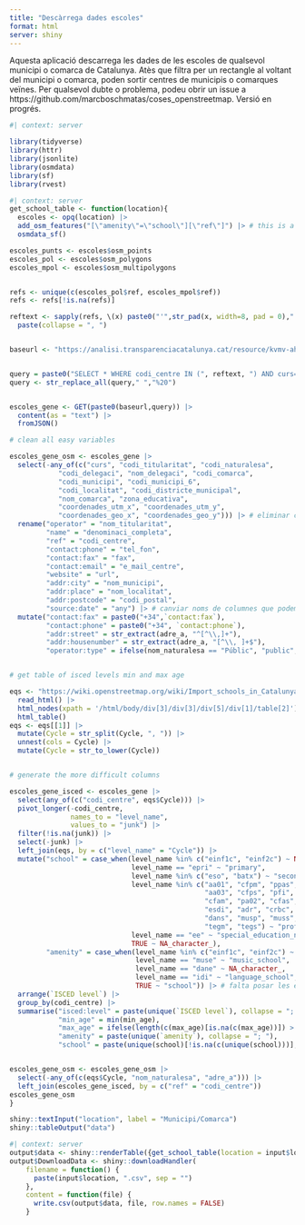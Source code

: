 ```yaml
---
title: "Descàrrega dades escoles"
format: html
server: shiny
---
```


Aquesta aplicació descarrega les dades de les escoles de qualsevol municipi o comarca de Catalunya. Atès que filtra per un rectangle al voltant del municipi o comarca, poden sortir centres de municipis o comarques veïnes. Per qualsevol dubte o problema, podeu obrir un issue a https://github.com/marcboschmatas/coses_openstreetmap. Versió en progrés.


```r
#| context: server

library(tidyverse)
library(httr)
library(jsonlite)
library(osmdata)
library(sf)
library(rvest)
```



```r
#| context: server
get_school_table <- function(location){
  escoles <- opq(location) |> 
  add_osm_features("[\"amenity\"=\"school\"][\"ref\"]") |> # this is a lot more cumbersome but allows to filter for missing tags
  osmdata_sf()

escoles_punts <- escoles$osm_points
escoles_pol <- escoles$osm_polygons
escoles_mpol <- escoles$osm_multipolygons


refs <- unique(c(escoles_pol$ref, escoles_mpol$ref))
refs <- refs[!is.na(refs)]

reftext <- sapply(refs, \(x) paste0("'",str_pad(x, width=8, pad = 0),"'")) |> 
  paste(collapse = ", ")


baseurl <- "https://analisi.transparenciacatalunya.cat/resource/kvmv-ahh4.json?$query="


query = paste0("SELECT * WHERE codi_centre IN (", reftext, ") AND curs='2022/2023'")
query <- str_replace_all(query," ","%20")


escoles_gene <- GET(paste0(baseurl,query)) |> 
  content(as = "text") |> 
  fromJSON()

# clean all easy variables

escoles_gene_osm <- escoles_gene |> 
  select(-any_of(c("curs", "codi_titularitat", "codi_naturalesa", 
            "codi_delegaci", "nom_delegaci", "codi_comarca",
            "codi_municipi", "codi_municipi_6", 
            "codi_localitat", "codi_districte_municipal", 
            "nom_comarca", "zona_educativa",
            "coordenades_utm_x", "coordenades_utm_y",
            "coordenades_geo_x", "coordenades_geo_y"))) |> # eliminar columnes que no calen
  rename("operator" = "nom_titularitat",
         "name" = "denominaci_completa",
         "ref" = "codi_centre",
         "contact:phone" = "tel_fon",
         "contact:fax" = "fax",
         "contact:email" = "e_mail_centre",
         "website" = "url",
         "addr:city" = "nom_municipi",
         "addr:place" = "nom_localitat",
         "addr:postcode" = "codi_postal",
         "source:date" = "any") |> # canviar noms de columnes que podem adaptar "tal qual"
  mutate("contact:fax" = paste0("+34",`contact:fax`),
         "contact:phone" = paste0("+34", `contact:phone`),
         "addr:street" = str_extract(adre_a, "^[^\\,]+"),
         "addr:housenumber" = str_extract(adre_a, "[^\\, ]+$"),
         "operator:type" = ifelse(nom_naturalesa == "Públic", "public", "private"))


# get table of isced levels min and max age

eqs <- "https://wiki.openstreetmap.org/wiki/Import_schools_in_Catalunya" |> 
  read_html() |> 
  html_nodes(xpath = '/html/body/div[3]/div[3]/div[5]/div[1]/table[2]') |> 
  html_table()
eqs <- eqs[[1]] |> 
  mutate(Cycle = str_split(Cycle, ", ")) |> 
  unnest(cols = Cycle) |> 
  mutate(Cycle = str_to_lower(Cycle))


# generate the more difficult columns

escoles_gene_isced <- escoles_gene |> 
  select(any_of(c("codi_centre", eqs$Cycle))) |> 
  pivot_longer(-codi_centre,
               names_to = "level_name",
               values_to = "junk") |> 
  filter(!is.na(junk)) |> 
  select(-junk) |> 
  left_join(eqs, by = c("level_name" = "Cycle")) |> 
  mutate("school" = case_when(level_name %in% c("einf1c", "einf2c") ~ NA_character_,
                              level_name == "epri" ~ "primary",
                              level_name %in% c("eso", "batx") ~ "secondary",
                              level_name %in% c("aa01", "cfpm", "ppas", 
                                                "aa03", "cfps", "pfi", "pa01",
                                                "cfam", "pa02", "cfas",
                                                "esdi", "adr", "crbc",
                                                "dans", "musp", "muss",
                                                "tegm", "tegs") ~ "professional",
                              level_name == "ee" ~ "special_education_needs",
                              TRUE ~ NA_character_),
         "amenity" = case_when(level_name %in% c("einf1c", "einf2c") ~ "kindergarten",
                               level_name == "muse" ~ "music_school",
                               level_name == "dane" ~ NA_character_,
                               level_name == "idi" ~ "language_school",
                               TRUE ~ "school")) |> # falta posar les escoles de dansa
  arrange(`ISCED level`) |> 
  group_by(codi_centre) |> 
  summarise("isced:level" = paste(unique(`ISCED level`), collapse = "; "),
            "min_age" = min(min_age),
            "max_age" = ifelse(length(c(max_age)[is.na(c(max_age))]) > 0, NA_integer_,max(max_age)),
            "amenity" = paste(unique(`amenity`), collapse = "; "),
            "school" = paste(unique(school)[!is.na(c(unique(school)))], collapse = "; "))


escoles_gene_osm <- escoles_gene_osm |> 
  select(-any_of(c(eqs$Cycle, "nom_naturalesa", "adre_a"))) |> 
  left_join(escoles_gene_isced, by = c("ref" = "codi_centre"))
escoles_gene_osm
}
```



```r
shiny::textInput("location", label = "Municipi/Comarca")
shiny::tableOutput("data")
```






```r
#| context: server
output$data <- shiny::renderTable({get_school_table(location = input$location)})
output$DownloadData <- shiny::downloadHandler(
    filename = function() {
      paste(input$location, ".csv", sep = "")
    },
    content = function(file) {
      write.csv(output$data, file, row.names = FALSE)
    }
```

